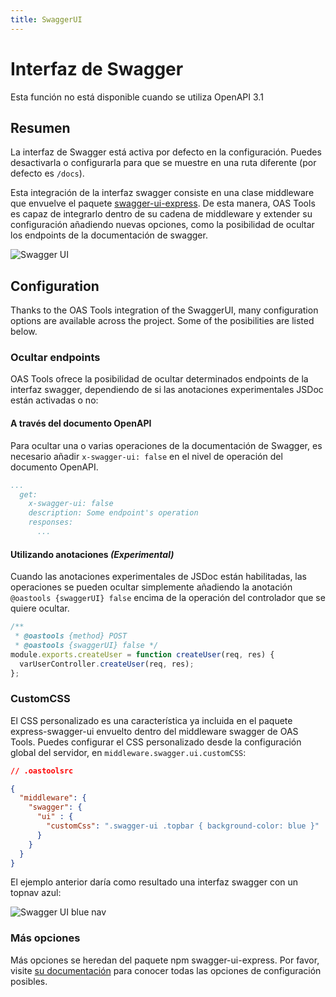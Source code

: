 ```yaml
---
title: SwaggerUI
---
```



# Interfaz de Swagger
<Callout type="warning" emoji="⚠">
Esta función no está disponible cuando se utiliza OpenAPI 3.1
</Callout>

## Resumen
La interfaz de Swagger está activa por defecto en la configuración. Puedes desactivarla o configurarla para que se muestre en una ruta diferente (por defecto es `/docs`).

Esta integración de la interfaz swagger consiste en una clase middleware que envuelve el paquete [swagger-ui-express](https://www.npmjs.com/package/swagger-ui-express). De esta manera, OAS Tools es capaz de integrarlo dentro de su cadena de middleware y extender su configuración añadiendo nuevas opciones, como la posibilidad de ocultar los endpoints de la documentación de swagger.

![Swagger UI](../../../public/img/swaggerui.png)

## Configuration
Thanks to the OAS Tools integration of the SwaggerUI, many configuration options are available across the project. Some of the posibilities are listed below.

### Ocultar endpoints
OAS Tools ofrece la posibilidad de ocultar determinados endpoints de la interfaz swagger, dependiendo de si las anotaciones experimentales JSDoc están activadas o no:

#### A través del documento OpenAPI
Para ocultar una o varias operaciones de la documentación de Swagger, es necesario añadir `x-swagger-ui: false` en el nivel de operación del documento OpenAPI.

```yaml
...
  get:  
    x-swagger-ui: false
    description: Some endpoint's operation    
    responses:
      ...

```

#### Utilizando anotaciones _(Experimental)_
Cuando las anotaciones experimentales de JSDoc están habilitadas, las operaciones se pueden ocultar simplemente añadiendo la anotación `@oastools {swaggerUI} false` encima de la operación del controlador que se quiere ocultar.

```js
/**
 * @oastools {method} POST
 * @oastools {swaggerUI} false */
module.exports.createUser = function createUser(req, res) {
  varUserController.createUser(req, res);
};

```

### CustomCSS
El CSS personalizado es una característica ya incluida en el paquete express-swagger-ui envuelto dentro del middleware swagger de OAS Tools. Puedes configurar el CSS personalizado desde la configuración global del servidor, en `middleware.swagger.ui.customCSS`:

```json
// .oastoolsrc

{
  "middleware": {
    "swagger": {
      "ui" : {
        "customCss": ".swagger-ui .topbar { background-color: blue }"
      }
    }
  }
}
```
El ejemplo anterior daría como resultado una interfaz swagger con un topnav azul:

![Swagger UI blue nav](../../../public/img/swaggerui-blue.png)

### Más opciones
Más opciones se heredan del paquete npm swagger-ui-express. Por favor, visite [su documentación](https://github.com/scottie1984/swagger-ui-express#custom-css-styles) para conocer todas las opciones de configuración posibles.
